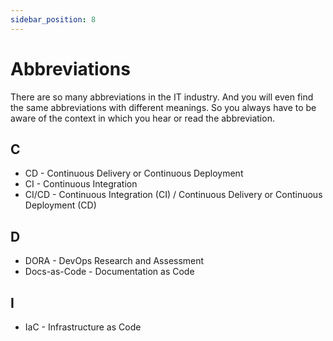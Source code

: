 ```yaml
---
sidebar_position: 8
---
```


# Abbreviations

There are so many abbreviations in the IT industry. And you will even find the
same abbreviations with different meanings. So you always have to be aware of
the context in which you hear or read the abbreviation.

## C

- CD - Continuous Delivery or Continuous Deployment
- CI - Continuous Integration
- CI/CD - Continuous Integration (CI) / Continuous Delivery or Continuous Deployment (CD)

## D

- DORA - DevOps Research and Assessment
- Docs-as-Code - Documentation as Code

## I

- IaC - Infrastructure as Code
